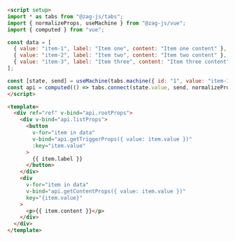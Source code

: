 ```md
<script setup>
import * as tabs from "@zag-js/tabs";
import { normalizeProps, useMachine } from "@zag-js/vue";
import { computed } from "vue";

const data = [
  { value: "item-1", label: "Item one", content: "Item one content" },
  { value: "item-2", label: "Item two", content: "Item two content" },
  { value: "item-3", label: "Item three", content: "Item three content" },
];

const [state, send] = useMachine(tabs.machine({ id: "1", value: "item-1" }));
const api = computed(() => tabs.connect(state.value, send, normalizeProps));
</script>

<template>
  <div ref="ref" v-bind="api.rootProps">
    <div v-bind="api.listProps">
      <button
        v-for="item in data"
        v-bind="api.getTriggerProps({ value: item.value })"
        :key="item.value"
      >
        {{ item.label }}
      </button>
    </div>
    <div
      v-for="item in data"
      v-bind="api.getContentProps({ value: item.value })"
      key="{item.value}"
    >
      <p>{{ item.content }}</p>
    </div>
  </div>
</template>
```
